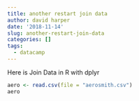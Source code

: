 ```yaml
---
title: another restart join data
author: david harper
date: '2018-11-14'
slug: another-restart-join-data
categories: []
tags:
  - datacamp
---
```


Here is Join Data in R with dplyr

```r

aero <- read.csv(file = "aerosmith.csv")
aero


```

